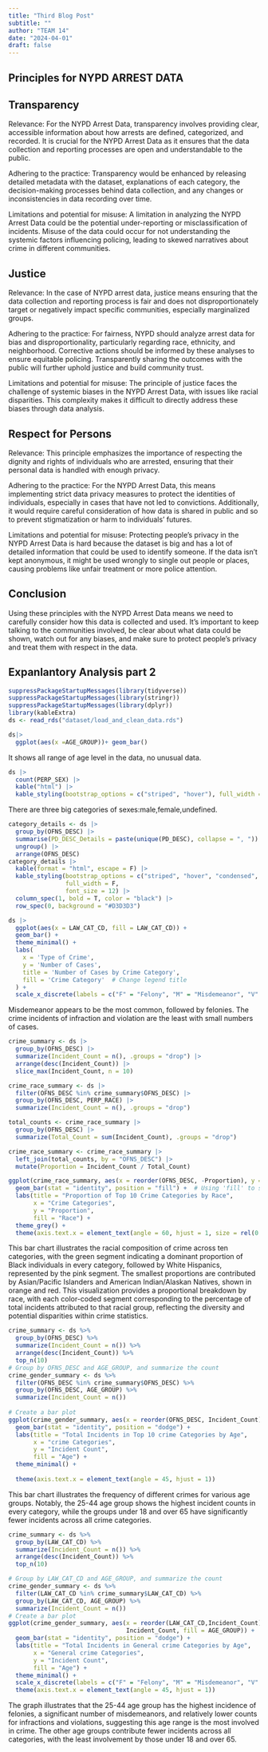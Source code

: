 ```yaml
---
title: "Third Blog Post"
subtitle: ""
author: "TEAM 14"
date: "2024-04-01"
draft: false
---
```


## Principles for NYPD ARREST DATA

## Transparency

Relevance: For the NYPD Arrest Data, transparency involves providing clear, accessible information about how arrests are defined, categorized, and recorded. It is crucial for the NYPD Arrest Data as it ensures that the data collection and reporting processes are open and understandable to the public.

Adhering to the practice: Transparency would be enhanced by releasing detailed metadata with the dataset, explanations of each category, the decision-making processes behind data collection, and any changes or inconsistencies in data recording over time.

Limitations and potential for misuse: A limitation in analyzing the NYPD Arrest Data could be the potential under-reporting or misclassification of incidents. Misuse of the data could occur for not understanding the systemic factors influencing policing, leading to skewed narratives about crime in different communities.

## Justice

Relevance: In the case of NYPD arrest data, justice means ensuring that the data collection and reporting process is fair and does not disproportionately target or negatively impact specific communities, especially marginalized groups.

Adhering to the practice: For fairness, NYPD should analyze arrest data for bias and disproportionality, particularly regarding race, ethnicity, and neighborhood. Corrective actions should be informed by these analyses to ensure equitable policing. Transparently sharing the outcomes with the public will further uphold justice and build community trust.

Limitations and potential for misuse: The principle of justice faces the challenge of systemic biases in the NYPD Arrest Data, with issues like racial disparities. This complexity makes it difficult to directly address these biases through data analysis.

## Respect for Persons 
Relevance: This principle emphasizes the importance of respecting the dignity and rights of individuals who are arrested, ensuring that their personal data is handled with enough privacy.

Adhering to the practice: For the NYPD Arrest Data, this means implementing strict data privacy measures to protect the identities of individuals, especially in cases that have not led to convictions. Additionally, it would require careful consideration of how data is shared in public and so to prevent stigmatization or harm to individuals’ futures.

Limitations and potential for misuse: Protecting people's privacy in the NYPD Arrest Data is hard because the dataset is big and has a lot of detailed information that could be used to identify someone. If the data isn’t kept anonymous, it might be used wrongly to single out people or places, causing problems like unfair treatment or more police attention.

## Conclusion
Using these principles with the NYPD Arrest Data means we need to carefully consider how this data is collected and used. It's important to keep talking to the communities involved, be clear about what data could be shown, watch out for any biases, and make sure to protect people's privacy and treat them with respect in the data.


## Expanlantory Analysis part 2
```r
suppressPackageStartupMessages(library(tidyverse))
suppressPackageStartupMessages(library(stringr))
suppressPackageStartupMessages(library(dplyr))
library(kableExtra)
ds <- read_rds("dataset/load_and_clean_data.rds")
```


```r
ds|>
  ggplot(aes(x =AGE_GROUP))+ geom_bar()
```
It shows all range of age level in the data, no unusual data.


```r
ds |>
  count(PERP_SEX) |>
  kable("html") |>
  kable_styling(bootstrap_options = c("striped", "hover"), full_width = F)
```
There are three big categories of sexes:male,female,undefined.


```r
category_details <- ds |>
  group_by(OFNS_DESC) |>
  summarise(PD_DESC_Details = paste(unique(PD_DESC), collapse = ", ")) |>
  ungroup() |>
  arrange(OFNS_DESC)
category_details |>
  kable(format = "html", escape = F) |>
  kable_styling(bootstrap_options = c("striped", "hover", "condensed", "responsive"),
                full_width = F, 
                font_size = 12) |>
  column_spec(1, bold = T, color = "black") |>
  row_spec(0, background = "#D3D3D3") 
```
```r
ds |>
  ggplot(aes(x = LAW_CAT_CD, fill = LAW_CAT_CD)) +
  geom_bar() + 
  theme_minimal() +
  labs(
    x = 'Type of Crime', 
    y = 'Number of Cases', 
    title = 'Number of Cases by Crime Category',
    fill = 'Crime Category'  # Change legend title
  ) +
  scale_x_discrete(labels = c("F" = "Felony", "M" = "Misdemeanor", "V" = "Violation", "I"= "Infraction")) + theme(axis.text.x = element_text(angle = 45, hjust = 1))
```

Misdemeanor appears to be the most common, followed by felonies. The crime incidents of infraction and violation are the least with small numbers of cases.


```r
crime_summary <- ds |>
  group_by(OFNS_DESC) |>
  summarize(Incident_Count = n(), .groups = "drop") |>
  arrange(desc(Incident_Count)) |>
  slice_max(Incident_Count, n = 10)

crime_race_summary <- ds |>
  filter(OFNS_DESC %in% crime_summary$OFNS_DESC) |>
  group_by(OFNS_DESC, PERP_RACE) |>
  summarize(Incident_Count = n(), .groups = "drop")

total_counts <- crime_race_summary |>
  group_by(OFNS_DESC) |>
  summarize(Total_Count = sum(Incident_Count), .groups = "drop")

crime_race_summary <- crime_race_summary |>
  left_join(total_counts, by = "OFNS_DESC") |>
  mutate(Proportion = Incident_Count / Total_Count)

ggplot(crime_race_summary, aes(x = reorder(OFNS_DESC, -Proportion), y = Proportion, fill = PERP_RACE)) +
  geom_bar(stat = "identity", position = "fill") +  # Using 'fill' to show proportions
  labs(title = "Proportion of Top 10 Crime Categories by Race",
       x = "Crime Categories",
       y = "Proportion",
       fill = "Race") +
  theme_grey() +
  theme(axis.text.x = element_text(angle = 60, hjust = 1, size = rel(0.8) ))

```
This bar chart illustrates the racial composition of crime across ten categories, with the green segment indicating a dominant proportion of Black individuals in every category, followed by White Hispanics, represented by the pink segment. The smallest proportions are contributed by Asian/Pacific Islanders and American Indian/Alaskan Natives, shown in orange and red. This visualization provides a proportional breakdown by race, with each color-coded segment corresponding to the percentage of total incidents attributed to that racial group, reflecting the diversity and potential disparities within crime statistics.


```r
crime_summary <- ds %>%
  group_by(OFNS_DESC) %>%
  summarize(Incident_Count = n()) %>%
  arrange(desc(Incident_Count)) %>%
  top_n(10)
# Group by OFNS_DESC and AGE_GROUP, and summarize the count
crime_gender_summary <- ds %>%
  filter(OFNS_DESC %in% crime_summary$OFNS_DESC) %>%
  group_by(OFNS_DESC, AGE_GROUP) %>%
  summarize(Incident_Count = n())
  
# Create a bar plot
ggplot(crime_gender_summary, aes(x = reorder(OFNS_DESC, Incident_Count), y = Incident_Count, fill = AGE_GROUP)) +
  geom_bar(stat = "identity", position = "dodge") +
  labs(title = "Total Incidents in Top 10 crime Categories by Age",
       x = "crime Categories",
       y = "Incident Count",
       fill = "Age") +
  theme_minimal() +
  
  theme(axis.text.x = element_text(angle = 45, hjust = 1))
```

This bar chart illustrates the frequency of different crimes for various
age groups. Notably, the 25-44 age group shows the highest incident
counts in every category, while the groups under 18 and over 65 have
significantly fewer incidents across all crime categories.

```r
crime_summary <- ds %>%
  group_by(LAW_CAT_CD) %>%
  summarize(Incident_Count = n()) %>%
  arrange(desc(Incident_Count)) %>%
  top_n(10)

# Group by LAW_CAT_CD and AGE_GROUP, and summarize the count
crime_gender_summary <- ds %>%
  filter(LAW_CAT_CD %in% crime_summary$LAW_CAT_CD) %>%
  group_by(LAW_CAT_CD, AGE_GROUP) %>%
  summarize(Incident_Count = n())
# Create a bar plot
ggplot(crime_gender_summary, aes(x = reorder(LAW_CAT_CD,Incident_Count), y=    
                                 Incident_Count, fill = AGE_GROUP)) +
  geom_bar(stat = "identity", position = "dodge") +
  labs(title = "Total Incidents in General crime Categories by Age",
       x = "General crime Categories",
       y = "Incident Count",
       fill = "Age") +
  theme_minimal() +
  scale_x_discrete(labels = c("F" = "Felony", "M" = "Misdemeanor", "V" = "Violation", "I"= "Infraction"))+
  theme(axis.text.x = element_text(angle = 45, hjust = 1))
```
The graph illustrates that the 25-44 age group has the highest incidence of felonies, a significant number of misdemeanors, and relatively lower counts for infractions and violations, suggesting this age range is the most involved in crime. The other age groups contribute fewer incidents across all categories, with the least involvement by those under 18 and over 65.
